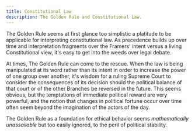 ```yaml
---
title: Constitutional Law
description: The Golden Rule and Constitutional Law.
---
```


The Golden Rule seems at first glance too simplistic a platitude to be applicable for interpreting constitutional law. As precedence builds up over time and interpretation fragments over the Framers' intent versus a living Constitutional view, it's easy to get into the weeds over legal debate.

At times, The Golden Rule can come to the rescue. When the law is being manipulated at its word rather than its intent in order to increase the power of one group over another, it's wisdom for a ruling Supreme Court to consider the consequences of its decision should the political balance of that court or of the other Branches be reversed in the future. This seems obvious, but the temptations of immediate political reward are very powerful, and the notion that changes in political fortune occur over time often seem beyond the imagination of the actors of the day.

The Golden Rule as a foundation for ethical behavior seems *mathematically unassailable* but too easily ignored, to the peril of political stability.
